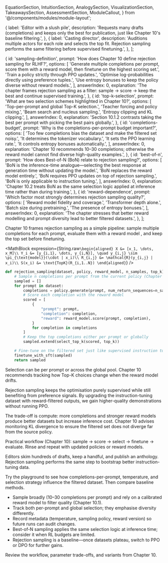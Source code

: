   EquationSection,
  IntuitionSection,
  AnalogySection,
  VisualizationSection,
  TakeawaysSection,
  AssessmentSection,
  ModuleCallout,
} from '@/components/modules/module-layout';

  {
    label: 'Editor with a slush pile',
    description:
      'Requests many drafts (completions) and keeps only the best for publication, just like Chapter 10\'s baseline filtering.',
  },
  {
    label: 'Casting director',
    description:
      'Auditions multiple actors for each role and selects the top fit. Rejection sampling performs the same filtering before supervised finetuning.',
  },
];

  {
    id: 'sampling-definition',
    prompt: 'How does Chapter 10 define rejection sampling for RLHF?',
    options: [
      'Generate multiple completions per prompt, score them with a reward model, then finetune on the highest scoring set.',
      'Train a policy strictly through PPO updates.',
      'Optimise log-probabilities directly using preference tuples.',
      'Use entropy bonuses to keep the policy diverse without reward models.',
    ],
    answerIndex: 0,
    explanation:
      'The chapter frames rejection sampling as a filter: sample → score → keep the best and continue supervised training.',
  },
  {
    id: 'top-k-selection',
    prompt: 'What are two selection schemes highlighted in Chapter 10?',
    options: [
      'Top-per-prompt and global Top-K selection.',
      'Teacher forcing and policy mixing.',
      'Beam search and nucleus sampling.',
      'Entropy clipping and KL clipping.',
    ],
    answerIndex: 0,
    explanation:
      'Section 10.1.2 contrasts taking the best per prompt with picking the best pairs globally.',
  },
  {
    id: 'completions-budget',
    prompt: 'Why is the completions-per-prompt budget important?',
    options: [
      'Too few completions bias the dataset and make the filtered set noisy.',
      'It determines the tokenizer vocabulary.',
      'It sets the PPO learning rate.',
      'It controls entropy bonuses automatically.',
    ],
    answerIndex: 0,
    explanation:
      'Chapter 10 recommends 10–30 completions; otherwise the reward model cannot find diverse high-quality examples.',
  },
  {
    id: 'best-of-n',
    prompt: 'How does Best-of-N (BoN) relate to rejection sampling?',
    options: [
      'BoN is the inference-time analogue—selecting the best response at generation time without updating the model.',
      'BoN replaces the reward model entirely.',
      'BoN requires PPO updates on top of rejection sampling.',
      'BoN is only applicable to instruction tuning.',
    ],
    answerIndex: 0,
    explanation:
      'Chapter 10.2 treats BoN as the same selection logic applied at inference time rather than during training.',
  },
  {
    id: 'reward-dependence',
    prompt: 'Which factor most strongly determines rejection sampling quality?',
    options: [
      'Reward model fidelity and coverage.',
      'Transformer depth alone.',
      'Batch size during pretraining.',
      'The presence of entropy bonuses.',
    ],
    answerIndex: 0,
    explanation:
      'The chapter stresses that better reward modelling and prompt diversity lead to better filtered datasets.',
  },
];

<EquationSection id="equation" title="Sampling & Selection">
  <p>
    Chapter&nbsp;10 frames rejection sampling as a simple pipeline: sample multiple completions <MathInline expression={String.raw`y`} /> for each prompt,
    evaluate them with a reward model <MathInline expression={String.raw`\mathcal{R}`} />, and keep the top set before finetuning.
  </p>

  <MathBlock expression={String.raw`\begin{aligned}
X &= [x_1, \dots, x_M]\\
Y_i &= [y_{i,1}, \dots, y_{i,N}], \quad y_{i,j} \sim \pi_{\text{model}}(\cdot | x_i)\\
R_{i,j} &= \mathcal{R}(y_{i,j} | x_i)\\
S(x_i) &= \text{TopK}(R_{i,1..N})
\end{aligned}`}
  />

  ```python
  def rejection_sampling(dataset, policy, reward_model, n_samples, top_k):
      # Sample n completions per prompt from the current policy (Chapter 10.1)
      sampled = []
      for prompt in dataset:
          completions = policy.generate(prompt, num_return_sequences=n_samples)
          # Score each completion with the reward model
          scored = [
              {
                  "prompt": prompt,
                  "completion": completion,
                  "reward": reward_model.score(prompt, completion),
              }
              for completion in completions
          ]
          # Keep the top completions either per prompt or globally
          sampled.extend(select_top_k(scored, top_k))

      # Fine-tune on the filtered set just like supervised instruction tuning
      finetune_with_sft(sampled)
      return sampled
  ```

  <ModuleCallout>
    Selection can be per prompt or across the global pool. Chapter 10 recommends tracking how Top-K choices change when the reward model drifts.
  </ModuleCallout>
</EquationSection>

<IntuitionSection id="intuition" title="Why Rejection Sampling Works">
  <p>
    Rejection sampling keeps the optimisation purely supervised while still benefiting from preference signals. By upgrading the instruction-tuning dataset with
    reward-filtered outputs, we gain higher-quality demonstrations without running PPO.
  </p>
  <p>
    The trade-off is compute: more completions and stronger reward models produce better datasets but increase inference cost. Chapter&nbsp;10 advises monitoring
    KL divergence to ensure the filtered set does not diverge far from the source policy.
  </p>
  <ModuleCallout>
    Practical workflow (Chapter&nbsp;10): sample → score → select → finetune → evaluate. Rinse and repeat with updated policies or reward models.
  </ModuleCallout>
</IntuitionSection>

<AnalogySection id="analogy" title="Analogy: Editor's Slush Pile">
  <p>
    Editors skim hundreds of drafts, keep a handful, and publish an anthology. Rejection sampling performs the same step to bootstrap better instruction-tuning data.
  </p>
  <AnalogyComparison items={analogyItems} />
</AnalogySection>

<VisualizationSection id="visualization" title="Sampling Lab">
  <p>
    Try the playground to see how completions-per-prompt, temperature, and selection strategy influence the filtered dataset. Then compare baseline methods.
  </p>
  <RejectionSamplingPlayground />
  <MethodComparisonChart />
</VisualizationSection>

<TakeawaysSection id="takeaways" title="Operational Notes">
  <ul>
    <li>Sample broadly (10–30 completions per prompt) and rely on a calibrated reward model to filter quality (Chapter&nbsp;10.1).</li>
    <li>Track both per-prompt and global selection; they emphasise diversity differently.</li>
    <li>Record metadata (temperature, sampling policy, reward version) so future runs can audit changes.</li>
    <li>Best-of-N sampling applies the same selection logic at inference time; consider it when RL budgets are limited.</li>
    <li>Rejection sampling is a baseline—once datasets plateau, switch to PPO or DPO for further gains.</li>
  </ul>
</TakeawaysSection>

<AssessmentSection id="assessment" title="Rejection Sampling Check">
  <p>Review the workflow, parameter trade-offs, and variants from Chapter&nbsp;10.</p>
  <AssessmentQuiz questions={assessmentQuestions} />
</AssessmentSection>
